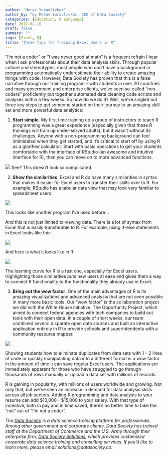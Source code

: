 ```yaml
---
author: "Merav Yuravlivker"
author_by: "by Merav Yuravlivker, CEO of Data Society"
categories: [Education, R Language]
date: 2017-02-10
draft: false
summary: ""
tags: [Excel, R]
title: "Three Tips for Training Excel Users in R"
---
```


“I’m not a coder” or “I was never good at math” is a frequent refrain I hear when I ask professionals about their data analysis skills. Through popular culture and stereotypes, most people who don’t have a background in programming automatically underestimate their ability to create amazing things with code. However, Data Society has proven that this is a false narrative through our training program – with students in over 20 countries and many government and enterprise clients, we’ve seen so-called “non-coders” proficiently put together automated data cleaning code scripts and analyses within a few weeks. So how do we do it? Well, we’ve singled out three key steps to get someone started on their journey to an amazing skill set and more powerful data analytics: 

1. **Start simple**. My first time training up a group of instructors to teach R programming was a great experience (especially given that these R trainings will train up under-served adults), but it wasn’t without its challenges. Anyone with a non-programming background can feel intimidated when they get started, and it’s critical to start off by using R as a glorified calculator. Start with basic operations to get your students comfortable with the interface of RStudio (an awesome and intuitive interface for R), then you can move on to more advanced functions.

![](/post/2017-01-30-three-tips-for-training-excel-users-in-r_files/excel1.png)
See? This doesn’t look so complicated.

2. **Show the similarities**. Excel and R do have many similarities in syntax that makes it easier for Excel users to transfer their skills over to R. For example, RStudio has a tabular data view that may look very familiar to spreadsheet users:

![](/post/2017-01-30-three-tips-for-training-excel-users-in-r_files/excel2.png)
     
This looks like another program I’ve used before...

And this is not just limited to viewing data. There is a lot of syntax from Excel that is easily transferable to R. For example, using if-else statements in Excel looks like this:

![](/post/2017-01-30-three-tips-for-training-excel-users-in-r_files/excel3.png)

And here is what it looks like in R:

![](/post/2017-01-30-three-tips-for-training-excel-users-in-r_files/excel4.png)

The learning curve for R is a fast one, especially for Excel users. Highlighting those similarities puts new users at ease and gives them a way to connect R functionality to the functionality they already use in Excel. 
 
3. **Bring out the wow factor**. One of the main advantages of R is its amazing visualizations and advanced analysis that are not even possible in many more basic tools. Our “wow factor” is the collaboration project we did with the White House initiative, The Opportunity Project, which aimed to connect federal agencies with tech companies to build out tools with their open data. In a couple of short weeks, our team combined several disparate open data sources and built an interactive application entirely in R to provide schools and superintendents with a community resource mapper. 

![](/post/2017-01-30-three-tips-for-training-excel-users-in-r_files/excel5.png)

Showing students how to eliminate duplicates from data sets with 1 – 2 lines of code or quickly manipulating data into a different format is a wow factor in the amount of time it can save regular Excel users. The applications are immediately apparent for those who have struggled to go through thousands of rows manually or upload a data set with millions of records. 

R is gaining in popularity, with millions of users worldwide and growing. Not only that, but we’ve seen an increase in demand for data analysis skills across all job sectors. Adding R programming and data analysis to your resume can add $10,000 - $15,000 to your salary. With that type of incentive, both in pay and in time saved, there’s no better time to take the “not” out of “I’m not a coder”. 

*The [Data Society](https://goo.gl/Alq5nj) is a data science training platform for professionals. Among other government and corporate clients, Data Society has trained staff at the Department of Commerce and the U.S. Army through their enterprise firm, [Data Society Solutions](https://goo.gl/gSj7Ot), which provides customized corporate data science training and consulting services. If you'd like to learn more, please email solutions@datasociety.co.*


